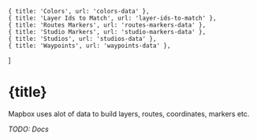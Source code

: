     { title: 'Colors', url: 'colors-data' },
    { title: 'Layer Ids to Match', url: 'layer-ids-to-match' },
    { title: 'Routes Markers', url: 'routes-markers-data' },
    { title: 'Studio Markers', url: 'studio-markers-data' },
    { title: 'Studios', url: 'studios-data' },
    { title: 'Waypoints', url: 'waypoints-data' },
]

# {title}

<Backlinks backlinks={backlinks}/>

Mapbox uses alot of data to build layers, routes, coordinates, markers etc.

*TODO: Docs*